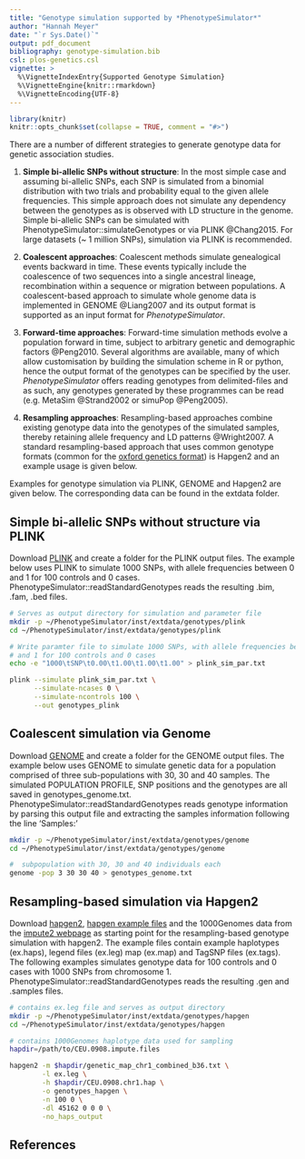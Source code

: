 ```yaml
---
title: "Genotype simulation supported by *PhenotypeSimulator*"
author: "Hannah Meyer"
date: "`r Sys.Date()`"
output: pdf_document
bibliography: genotype-simulation.bib
csl: plos-genetics.csl
vignette: >
  %\VignetteIndexEntry{Supported Genotype Simulation}
  %\VignetteEngine{knitr::rmarkdown}
  %\VignetteEncoding{UTF-8}
---
```

```r
library(knitr)
knitr::opts_chunk$set(collapse = TRUE, comment = "#>")
```

There are a number of different strategies to generate genotype data for genetic
association studies.

1. **Simple bi-allelic SNPs without structure**:
    In the most simple case and assuming bi-allelic SNPs, each SNP is simulated
    from a binomial distribution with two trials and probability equal to the
    given allele frequencies. This simple approach does not simulate any
    dependency between the genotypes as is observed with LD structure in the
    genome. Simple bi-allelic SNPs can be simulated with
    PhenotypeSimulator::simulateGenotypes or via PLINK @Chang2015. For large
    datasets (~ 1 million SNPs), simulation via PLINK is recommended. 

1. **Coalescent approaches**:
    Coalescent methods simulate genealogical events backward in time. These
    events typically include the coalescence of two sequences into a single
    ancestral lineage, recombination within a sequence or migration between
    populations. A coalescent-based approach to simulate whole genome data is
    implemented in GENOME @Liang2007 and its output format is supported as an
    input format for *PhenotypeSimulator*. 
    
1. **Forward-time approaches**: 
    Forward-time simulation methods evolve a population forward in time, subject
    to arbitrary genetic and demographic factors @Peng2010. Several algorithms
    are available, many of which allow customisation by building the simulation
    scheme in R or python, hence the output format of the genotypes can be
    specified by the user. *PhenotypeSimulator* offers reading genotypes from
    delimited-files and as such, any genotypes generated by these programmes can
    be read (e.g. MetaSim @Strand2002 or simuPop @Peng2005).

1. **Resampling approaches**: 
    Resampling-based approaches combine existing genotype data into the
    genotypes of the simulated samples, thereby retaining allele frequency and
    LD patterns @Wright2007. A standard resampling-based approach that uses
    common genotype formats (common for the 
    [oxford genetics format](http://www.stats.ox.ac.uk/~marchini/software/gwas/file_format.html))
    is Hapgen2 and an example usage is given below. 

Examples for genotype simulation via PLINK, GENOME and Hapgen2 are given below.
The corresponding data can be found in the extdata folder. 

## Simple bi-allelic SNPs without structure via PLINK
Download [PLINK](https://www.cog-genomics.org/plink/1.9/) and create a folder
for the PLINK output files.  The example below uses PLINK to simulate 1000 SNPs,
with allele frequencies between 0 and 1 for 100 controls and 0 cases.
PhenotypeSimulator::readStandardGenotypes reads the resulting .bim, .fam, .bed
files. 

```bash
# Serves as output directory for simulation and parameter file
mkdir -p ~/PhenotypeSimulator/inst/extdata/genotypes/plink
cd ~/PhenotypeSimulator/inst/extdata/genotypes/plink

# Write paramter file to simulate 1000 SNPs, with allele frequencies between 0 
# and 1 for 100 controls and 0 cases 
echo -e "1000\tSNP\t0.00\t1.00\t1.00\t1.00" > plink_sim_par.txt

plink --simulate plink_sim_par.txt \
      --simulate-ncases 0 \
      --simulate-ncontrols 100 \
      --out genotypes_plink
```



## Coalescent simulation via Genome
Download [GENOME](http://csg.sph.umich.edu/liang/genome/download.html) and
create a folder for the GENOME output files. The example below uses GENOME to
simulate genetic data for a population comprised of three sub-populations with
30, 30 and 40 samples. The simulated POPULATION PROFILE, SNP positions and the
genotypes are all saved in genotypes_genome.txt.
PhenotypeSimulator::readStandardGenotypes reads genotype information by parsing
this output file and extracting the samples information following the line
'Samples:'

```bash
mkdir -p ~/PhenotypeSimulator/inst/extdata/genotypes/genome
cd ~/PhenotypeSimulator/inst/extdata/genotypes/genome

#  subpopulation with 30, 30 and 40 individuals each
genome -pop 3 30 30 40 > genotypes_genome.txt
```

## Resampling-based simulation via Hapgen2
Download [hapgen2](http://mathgen.stats.ox.ac.uk/genetics_software/hapgen/hapgen2.html),
[hapgen example files](http://mathgen.stats.ox.ac.uk/genetics_software/hapgen/download/example/hapgen2.example.tgz)
and the 1000Genomes data from the
[impute2 webpage](https://mathgen.stats.ox.ac.uk/impute/impute_v1.html#Using_IMPUTE_with_the_HapMap_Data)
as starting point for the resampling-based genotype simulation with hapgen2. The
example files contain example haplotypes (ex.haps), legend files  (ex.leg) map
(ex.map) and TagSNP files (ex.tags). The following examples simulates genotype
data for 100 controls and 0 cases with 1000 SNPs from chromosome 1.
PhenotypeSimulator::readStandardGenotypes reads the resulting .gen and .samples
files. 

```bash
# contains ex.leg file and serves as output directory
mkdir -p ~/PhenotypeSimulator/inst/extdata/genotypes/hapgen
cd ~/PhenotypeSimulator/inst/extdata/genotypes/hapgen

# contains 1000Genomes haplotype data used for sampling
hapdir=/path/to/CEU.0908.impute.files

hapgen2 -m $hapdir/genetic_map_chr1_combined_b36.txt \
        -l ex.leg \
        -h $hapdir/CEU.0908.chr1.hap \
        -o genotypes_hapgen \
        -n 100 0 \
        -dl 45162 0 0 0 \
        -no_haps_output
```

## References
